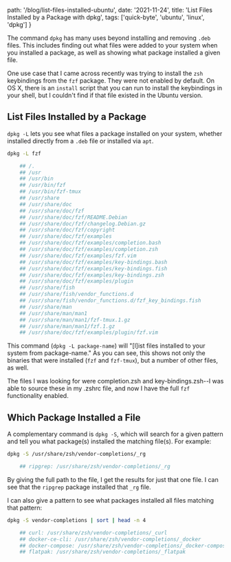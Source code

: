 
path: '/blog/list-files-installed-ubuntu',
date: '2021-11-24',
title: 'List Files Installed by a Package with dpkg',
tags: ['quick-byte', 'ubuntu', 'linux', 'dpkg']
}

The command `dpkg` has many uses beyond installing and removing `.deb` files. This includes finding out what files were added to your system when you installed a package, as well as showing what package installed a given file.

One use case that I came across recently was trying to install the `zsh` keybindings from the `fzf` package. They were not enabled by default. On OS X, there is an `install` script that you can run to install the keybindings in your shell, but I couldn't find if that file existed in the Ubuntu version.

## List Files Installed by a Package

`dpkg -L` lets you see what files a package installed on your system, whether installed directly from a `.deb` file or installed via `apt`.

```bash
dpkg -L fzf

    ## /.
    ## /usr
    ## /usr/bin
    ## /usr/bin/fzf
    ## /usr/bin/fzf-tmux
    ## /usr/share
    ## /usr/share/doc
    ## /usr/share/doc/fzf
    ## /usr/share/doc/fzf/README.Debian
    ## /usr/share/doc/fzf/changelog.Debian.gz
    ## /usr/share/doc/fzf/copyright
    ## /usr/share/doc/fzf/examples
    ## /usr/share/doc/fzf/examples/completion.bash
    ## /usr/share/doc/fzf/examples/completion.zsh
    ## /usr/share/doc/fzf/examples/fzf.vim
    ## /usr/share/doc/fzf/examples/key-bindings.bash
    ## /usr/share/doc/fzf/examples/key-bindings.fish
    ## /usr/share/doc/fzf/examples/key-bindings.zsh
    ## /usr/share/doc/fzf/examples/plugin
    ## /usr/share/fish
    ## /usr/share/fish/vendor_functions.d
    ## /usr/share/fish/vendor_functions.d/fzf_key_bindings.fish
    ## /usr/share/man
    ## /usr/share/man/man1
    ## /usr/share/man/man1/fzf-tmux.1.gz
    ## /usr/share/man/man1/fzf.1.gz
    ## /usr/share/doc/fzf/examples/plugin/fzf.vim
```

This command (`dpkg -L package-name`) will "[l]ist files installed to your system from package-name." As you can see, this shows not only the binaries that were installed (`fzf` and `fzf-tmux`), but a number of other files, as well.

The files I was looking for were completion.zsh and key-bindings.zsh--I was able to source these in my .zshrc file, and now I have the full `fzf` functionality enabled.

## Which Package Installed a File

A complementary command is `dpkg -S`, which will search for a given pattern and tell you what package(s) installed the matching file(s). For example:

```bash
dpkg -S /usr/share/zsh/vendor-completions/_rg

    ## ripgrep: /usr/share/zsh/vendor-completions/_rg
```

By giving the full path to the file, I get the results for just that one file. I can see that the `ripgrep` package installed that `_rg` file.

I can also give a pattern to see what packages installed all files matching that pattern:

```bash
dpkg -S vendor-completions | sort | head -n 4

    ## curl: /usr/share/zsh/vendor-completions/_curl
    ## docker-ce-cli: /usr/share/zsh/vendor-completions/_docker
    ## docker-compose: /usr/share/zsh/vendor-completions/_docker-compose
    ## flatpak: /usr/share/zsh/vendor-completions/_flatpak
```


